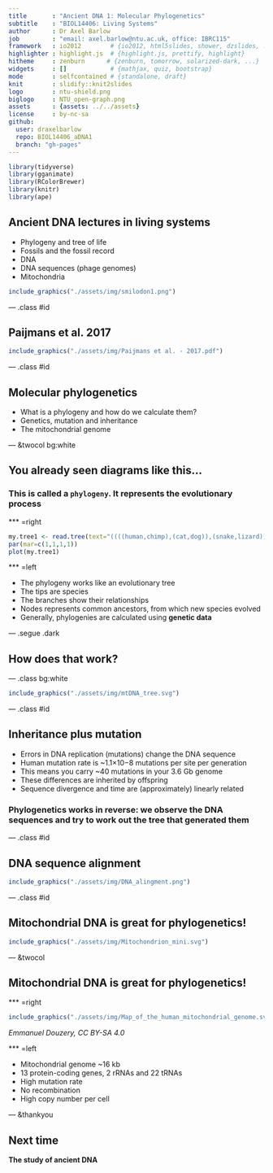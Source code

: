 ```yaml
---
title       : "Ancient DNA 1: Molecular Phylogenetics"
subtitle    : "BIOL14406: Living Systems"
author      : Dr Axel Barlow
job         : "email: axel.barlow@ntu.ac.uk, office: IBRC115"
framework   : io2012        # {io2012, html5slides, shower, dzslides, ...}
highlighter : highlight.js  # {highlight.js, prettify, highlight}
hitheme     : zenburn      # {zenburn, tomorrow, solarized-dark, ...}
widgets     : []            # {mathjax, quiz, bootstrap}
mode        : selfcontained # {standalone, draft}
knit        : slidify::knit2slides
logo        : ntu-shield.png
biglogo     : NTU_open-graph.png
assets      : {assets: ../../assets}
license     : by-nc-sa
github:
  user: draxelbarlow
  repo: BIOL14406_aDNA1
  branch: "gh-pages"
---
```


```r
library(tidyverse)
library(gganimate)
library(RColorBrewer)
library(knitr)
library(ape)
```

<!-- adding bold and italic options -->
<style>
em {
  font-style: italic
}
strong {
  font-weight: bold;
}
</style>

## Ancient DNA lectures in living systems

- Phylogeny and tree of life
- Fossils and the fossil record
- DNA
- DNA sequences (phage genomes)
- Mitochondria

```r
include_graphics("./assets/img/smilodon1.png")
```

--- .class #id

## Paijmans et al. 2017

```r
include_graphics("./assets/img/Paijmans et al. - 2017.pdf")
```

--- .class #id

## Molecular phylogenetics

- What is a phylogeny and how do we calculate them?
- Genetics, mutation and inheritance
- The mitochondrial genome

--- &twocol bg:white

## You already seen diagrams like this...

### This is called a `phylogeny`. It represents the evolutionary process

*** =right

```r

my.tree1 <- read.tree(text="((((human,chimp),(cat,dog)),(snake,lizard)),fish);")
par(mar=c(1,1,1,1))
plot(my.tree1)
```

*** =left

- The phylogeny works like an evolutionary tree
- The tips are species
- The branches show their relationships
- Nodes represents common ancestors, from which new species evolved
- Generally, phylogenies are calculated using **genetic data**

--- .segue .dark 

## How does that work?

--- .class bg:white

```r
include_graphics("./assets/img/mtDNA_tree.svg")
```

--- .class #id

## Inheritance plus mutation

- Errors in DNA replication (mutations) change the DNA sequence
- Human mutation rate is ~1.1×10−8 mutations per site per generation
- This means you carry ~40 mutations in your 3.6 Gb genome
- These differences are inherited by offspring
- Sequence divergence and time are (approximately) linearly related

### Phylogenetics works in reverse: we observe the DNA sequences and try to work out the tree that generated them

--- .class #id

## DNA sequence alignment

```r
include_graphics("./assets/img/DNA_alingment.png")
```

--- .class #id

## Mitochondrial DNA is great for phylogenetics!

```r
include_graphics("./assets/img/Mitochondrion_mini.svg")
```

--- &twocol

## Mitochondrial DNA is great for phylogenetics!

*** =right

```r
include_graphics("./assets/img/Map_of_the_human_mitochondrial_genome.svg")
```

*Emmanuel Douzery, CC BY-SA 4.0*

*** =left

- Mitochondrial genome ~16 kb
- 13 protein-coding genes, 2 rRNAs and 22 tRNAs
- High mutation rate
- No recombination
- High copy number per cell

--- &thankyou

## Next time

**The study of ancient DNA**
